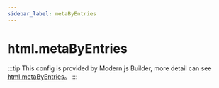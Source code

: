 ```yaml
---
sidebar_label: metaByEntries
---
```


# html.metaByEntries

:::tip
This config is provided by Modern.js Builder, more detail can see [html.metaByEntries](https://modernjs.dev/builder/en/api/config-html.html#htmlmetabyentries)。
:::


<Main />

